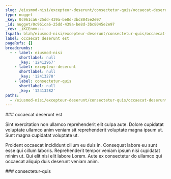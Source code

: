 ```yaml
---
slug: /eiusmod-nisi/excepteur-deserunt/consectetur-quis/occaecat-deserunt-est
type: nugget
_key: 0c961ca6-25dd-439a-be8d-3bc8045e2e97
_id: nugget/0c961ca6-25dd-439a-be8d-3bc8045e2e97
_rev: _iKCEnmm---
fspath: blah/eiusmod-nisi/excepteur-deserunt/consectetur-quis/occaecat-deserunt-est.md
label: occaecat deserunt est
pageRefs: {}
breadcrumbs:
  - - label: eiusmod-nisi
      shortlabel: null
      _key: '12412967'
    - label: excepteur-deserunt
      shortlabel: null
      _key: '12413270'
    - label: consectetur-quis
      shortlabel: null
      _key: '12413282'
paths:
  - /eiusmod-nisi/excepteur-deserunt/consectetur-quis/occaecat-deserunt-est
---
```


<NuggetArea>
<Nugget slug="/eiusmod-nisi/excepteur-deserunt/consectetur-quis/occaecat-deserunt-est" type="nugget" _key="0c961ca6-25dd-439a-be8d-3bc8045e2e97" _id="nugget/0c961ca6-25dd-439a-be8d-3bc8045e2e97" _rev="_iKCEnmm---" fspath="blah/eiusmod-nisi/excepteur-deserunt/consectetur-quis/occaecat-deserunt-est.md" label="occaecat deserunt est" paths="/eiusmod-nisi/excepteur-deserunt/consectetur-quis/occaecat-deserunt-est">
<NuggetBody>
### occaecat deserunt est

Sint exercitation non ullamco reprehenderit elit culpa aute. Dolore cupidatat voluptate ullamco anim veniam sit reprehenderit voluptate magna ipsum ut. Sunt magna cupidatat voluptate ut.

Proident occaecat incididunt cillum eu duis in. Consequat labore eu sunt esse qui cillum laboris. Reprehenderit tempor veniam ipsum nisi cupidatat minim ut. Qui elit nisi elit labore Lorem. Aute ex consectetur do ullamco qui occaecat aliquip duis deserunt veniam anim.

</NuggetBody>
<Breadcrumbs>
<Crumbs>
<Crumb _key="12412967" label="eiusmod-nisi" /><Crumb _key="12413270" label="excepteur-deserunt" /><Crumb _key="12413282" label="consectetur-quis" />
</Crumbs>
</Breadcrumbs>
</Nugget>

<NuggetsInbound>
</NuggetsInbound>
<NuggetsOutbound>
</NuggetsOutbound>
</NuggetArea>
<PassagesInbound>
<Passage direction="inbound" type="passage" _key="12413282" _id="passage/12413282" _rev="_iKCEnmi---" label="consectetur-quis" passage="consectetur-quis" fspath="blah/eiusmod-nisi/excepteur-deserunt/consectetur-quis" paths="/eiusmod-nisi/excepteur-deserunt/consectetur-quis" slug="/eiusmod-nisi/excepteur-deserunt/consectetur-quis">
<NuggetBody>
### consectetur-quis

</NuggetBody>
<Breadcrumbs>
<Crumbs>
<Crumb _key="12412967" label="eiusmod-nisi" /><Crumb _key="12413270" label="excepteur-deserunt" />
</Crumbs>
</Breadcrumbs>
</Passage>

</PassagesInbound>
<PassagesOutbound>
</PassagesOutbound>